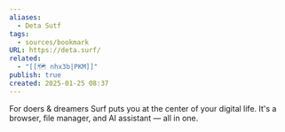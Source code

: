 ```yaml
---
aliases:
  - Deta Sutf
tags:
  - sources/bookmark
URL: https://deta.surf/
related:
  - "[[🗺️ nhx3b|PKM]]"
publish: true
created: 2025-01-25 08:37
---
```


For doers & dreamers
Surf puts you at the center of your digital life.
It's a browser, file manager, and AI assistant — all in one.